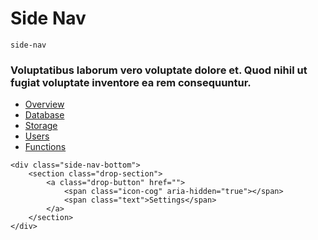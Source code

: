 # Side Nav

`side-nav`

### Voluptatibus laborum vero voluptate dolore et. Quod nihil ut fugiat voluptate inventore ea rem consequuntur.

<Preview>
  <div class="side-nav">
    <div class="side-nav-main">
      <section class="drop-section">
        <ul class="drop-list">
          <li class="drop-list-item">
            <a class="drop-button is-selected" href="">
              <span class="icon-chart-bar" aria-hidden="true"></span>
              <span class="text">Overview</span>
            </a>
          </li>
          <li class="drop-list-item">
            <a class="drop-button" href="">
              <span class="icon-database" aria-hidden="true"></span>
              <span class="text">Database</span>
            </a>
          </li>
            <li class="drop-list-item">
                <a class="drop-button" href="">
                    <span class="icon-folder" aria-hidden="true"></span>
                    <span class="text">Storage</span>
                </a>
            </li>
            <li class="drop-list-item">
                <a class="drop-button" href="">
                    <span class="icon-user-group" aria-hidden="true"></span>
                    <span class="text">Users</span>
                </a>
            </li>
            <li class="drop-list-item">
                <a class="drop-button" href="">
                    <span class="icon-lightning-bolt" aria-hidden="true"></span>
                    <span class="text">Functions</span>
                </a>
            </li>
        </ul>
      </section>
    </div>

    <div class="side-nav-bottom">
        <section class="drop-section">
            <a class="drop-button" href="">
                <span class="icon-cog" aria-hidden="true"></span>
                <span class="text">Settings</span>
            </a>
        </section>
    </div>

  </div>  
</Preview>
